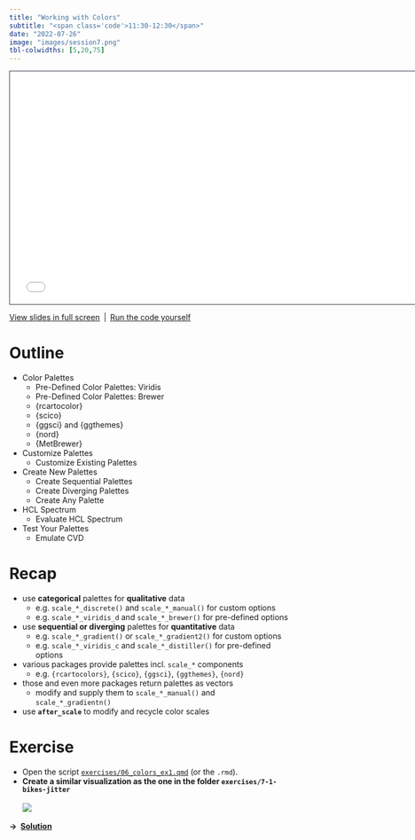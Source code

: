 ```yaml
---
title: "Working with Colors"
subtitle: "<span class='code'>11:30-12:30</span>"
date: "2022-07-26"
image: "images/session7.png"
tbl-colwidths: [5,20,75]
---
```


```{=html}
<iframe class="slide-deck" src="../materials/07_colors.html" height="420" width="747" style="border: 1px solid #2e3846;"></iframe>
```

[View slides in full screen](../materials/07_colors.html)&ensp;|&ensp;[Run the code yourself](../materials/scripts/07_colors.R)

# Outline

-   Color Palettes
    -   Pre-Defined Color Palettes: Viridis
    -   Pre-Defined Color Palettes: Brewer
    -   {rcartocolor}
    -   {scico}
    -   {ggsci} and {ggthemes}
    -   {nord}
    -   {MetBrewer}
-   Customize Palettes
    -   Customize Existing Palettes
-   Create New Palettes
    -   Create Sequential Palettes
    -   Create Diverging Palettes
    -   Create Any Palette
-   HCL Spectrum
    -   Evaluate HCL Spectrum
-   Test Your Palettes
    -   Emulate CVD

# Recap

::: recap
-   use **categorical** palettes for **qualitative** data
    -  e.g. `scale_*_discrete()` and `scale_*_manual()` for custom options
    -  e.g. `scale_*_viridis_d` and `scale_*_brewer()` for pre-defined options
-   use **sequential or diverging** palettes for **quantitative** data
    -  e.g. `scale_*_gradient()` or `scale_*_gradient2()` for custom options
    -  e.g. `scale_*_viridis_c` and `scale_*_distiller()` for pre-defined options
-   various packages provide palettes incl. `scale_*` components
    - e.g. `{rcartocolors}`, `{scico}`, `{ggsci}`, `{ggthemes}`, `{nord}`
-   those and even more packages return palettes as vectors
    - modify and supply them to `scale_*_manual()` and `scale_*_gradientn()`
-   use **`after_scale`** to modify and recycle color scales 
:::

# Exercise

::: question
-   Open the script [`exercises/06_colors_ex1.qmd`](../materials/exercises/07_colors_ex1.qmd) (or the `.rmd`).
-   **Create a similar visualization as the one in the folder `exercises/7-1-bikes-jitter`**<br><br>![](https://github.com/rstudio-conf-2022/ggplot2-graphic-design/raw/main/materials/exercises/7-1-bikes-jitter/jittered-errorbars.png)
:::

**&rarr;&ensp;[Solution](../materials/solutions/07_colors_ex1_solution.qmd)**
